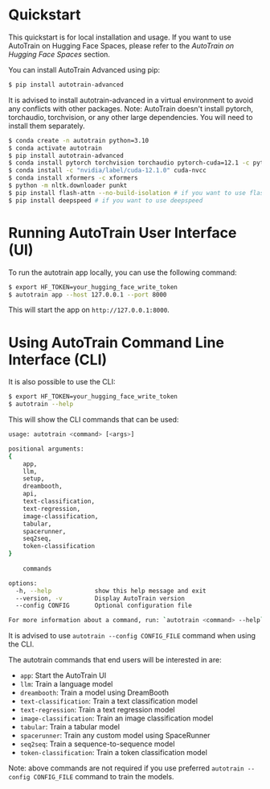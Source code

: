 # Quickstart

This quickstart is for local installation and usage.
If you want to use AutoTrain on Hugging Face Spaces, please refer to the *AutoTrain on Hugging Face Spaces* section.

You can install AutoTrain Advanced using pip:

```bash
$ pip install autotrain-advanced
```

It is advised to install autotrain-advanced in a virtual environment to avoid any conflicts with other packages.
Note: AutoTrain doesn't install pytorch, torchaudio, torchvision, or any other large dependencies. You will need to install them separately.

```bash
$ conda create -n autotrain python=3.10
$ conda activate autotrain
$ pip install autotrain-advanced
$ conda install pytorch torchvision torchaudio pytorch-cuda=12.1 -c pytorch -c nvidia
$ conda install -c "nvidia/label/cuda-12.1.0" cuda-nvcc
$ conda install xformers -c xformers
$ python -m nltk.downloader punkt
$ pip install flash-attn --no-build-isolation # if you want to use flash-attn
$ pip install deepspeed # if you want to use deepspeed
````

# Running AutoTrain User Interface (UI)

To run the autotrain app locally, you can use the following command:

```bash
$ export HF_TOKEN=your_hugging_face_write_token
$ autotrain app --host 127.0.0.1 --port 8000
```

This will start the app on `http://127.0.0.1:8000`.


# Using AutoTrain Command Line Interface (CLI)

It is also possible to use the CLI:

```bash
$ export HF_TOKEN=your_hugging_face_write_token
$ autotrain --help
```

This will show the CLI commands that can be used:

```bash
usage: autotrain <command> [<args>]

positional arguments:
{
    app,
    llm,
    setup,
    dreambooth,
    api,
    text-classification,
    text-regression,
    image-classification,
    tabular,
    spacerunner,
    seq2seq,
    token-classification
}
    
    commands

options:
  -h, --help            show this help message and exit
  --version, -v         Display AutoTrain version
  --config CONFIG       Optional configuration file

For more information about a command, run: `autotrain <command> --help`
```

It is advised to use `autotrain --config CONFIG_FILE` command when using the CLI.

The autotrain commands that end users will be interested in are:

- `app`: Start the AutoTrain UI
- `llm`: Train a language model
- `dreambooth`: Train a model using DreamBooth
- `text-classification`: Train a text classification model
- `text-regression`: Train a text regression model
- `image-classification`: Train an image classification model
- `tabular`: Train a tabular model
- `spacerunner`: Train any custom model using SpaceRunner
- `seq2seq`: Train a sequence-to-sequence model
- `token-classification`: Train a token classification model

Note: above commands are not required if you use preferred `autotrain --config CONFIG_FILE` command to train the models.